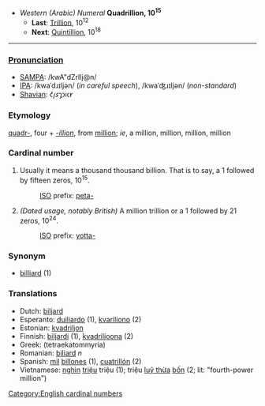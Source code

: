 *''Western (Arabic) Numeral'' '''Quadrillion, 10<sup>15</sup>'''
**'''Last''': [[Trillion]], 10<sup>12</sup>
**'''Next''': [[Quintillion]], 10<sup>18</sup>

----

===[[Pronunciation]]===
*[[w:SAMPA|SAMPA]]: /kwA"dZrIlj@n/
*[[International Phonetic Alphabet|IPA]]: /kwaˈdɹɪljən/ (''in careful speech''), /kwaˈʤɹɪljən/ (''non-standard'')
*[[w:Image:Shavian alphabet|Shavian]]: &#x10452;&#x10462;&#x1046d;&#x10461;&#x1046e;&#x10466;&#x10464;&#x1047e;

===Etymology===
[[quadr-]], four + ''[[-illion]]'', from [[million]]; ''ie'', a million, million, million, million

===Cardinal number===
#Usually it means a thousand thousand billion. That is to say, a 1 followed by fifteen zeros, 10<sup>15</sup>.
#:[[w:International Organization for Standardization|ISO]] prefix: [[peta-]]
#''(Dated usage, notably British)'' A million trillion or a 1 followed by 21 zeros, 10<sup>24</sup>.
#:[[w:International Organization for Standardization|ISO]] prefix: [[yotta-]]

===Synonym===
*[[billiard]] (1)

===Translations===
*Dutch: [[biljard]]
*Esperanto: [[duiliardo]] (1), [[kvariliono]] (2)
*Estonian: [[kvadriljon]]
*Finnish: [[biljardi]] (1), [[kvadriljoona]] (2)
*Greek: [[ ]] (tetraekatommyria)
*Romanian: [[biliard]] ''n''
*Spanish: [[mil]] [[billón|billones]] (1), [[cuatrillón]] (2)
*Vietnamese: [[nghìn]] [[triệu]] triệu (1); triệu [[luỹ thừa]] [[bốn]] (2; lit: "fourth-power million")

[[Category:English cardinal numbers]]